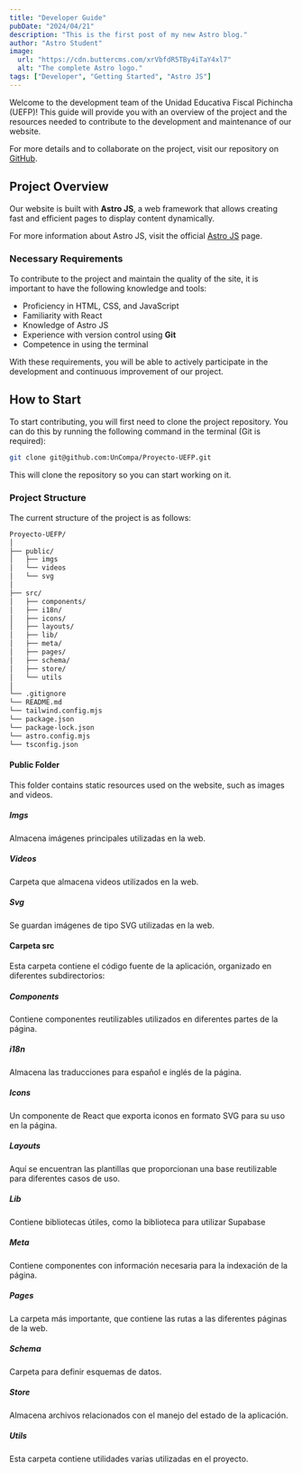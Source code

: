 ```yaml
---
title: "Developer Guide"
pubDate: "2024/04/21"
description: "This is the first post of my new Astro blog."
author: "Astro Student"
image:
  url: "https://cdn.buttercms.com/xrVbfdR5TBy4iTaY4xl7"
  alt: "The complete Astro logo."
tags: ["Developer", "Getting Started", "Astro JS"]
---
```



Welcome to the development team of the Unidad Educativa Fiscal Pichincha (UEFP)! This guide will provide you with an overview of the project and the resources needed to contribute to the development and maintenance of our website.

For more details and to collaborate on the project, visit our repository on [GitHub](https://github.com/UnCompa/Proyecto-UEFP).

## Project Overview

Our website is built with **Astro JS**, a web framework that allows creating fast and efficient pages to display content dynamically.

For more information about Astro JS, visit the official [Astro JS](https://astro.build/) page.

### Necessary Requirements

To contribute to the project and maintain the quality of the site, it is important to have the following knowledge and tools:

- Proficiency in HTML, CSS, and JavaScript
- Familiarity with React
- Knowledge of Astro JS
- Experience with version control using **Git**
- Competence in using the terminal

With these requirements, you will be able to actively participate in the development and continuous improvement of our project.

## How to Start

To start contributing, you will first need to clone the project repository. You can do this by running the following command in the terminal (Git is required):

```bash
git clone git@github.com:UnCompa/Proyecto-UEFP.git
```
This will clone the repository so you can start working on it.

### Project Structure

The current structure of the project is as follows:

```txt
Proyecto-UEFP/
│
├── public/
│   ├── imgs
│   └── videos
│   └── svg
│
├── src/
│   ├── components/
│   ├── i18n/
│   ├── icons/
│   ├── layouts/
│   ├── lib/
│   ├── meta/
│   ├── pages/
│   ├── schema/
│   ├── store/
│   └── utils
│
└── .gitignore
└── README.md
└── tailwind.config.mjs
└── package.json
└── package-lock.json
└── astro.config.mjs
└── tsconfig.json
```

#### Public Folder

This folder contains static resources used on the website, such as images and videos.

##### Imgs

Almacena imágenes principales utilizadas en la web.

##### Videos

Carpeta que almacena videos utilizados en la web.

##### Svg

Se guardan imágenes de tipo SVG utilizadas en la web.

#### Carpeta src

Esta carpeta contiene el código fuente de la aplicación, organizado en diferentes subdirectorios:

##### Components

Contiene componentes reutilizables utilizados en diferentes partes de la página.

##### i18n

Almacena las traducciones para español e inglés de la página.

##### Icons

Un componente de React que exporta iconos en formato SVG para su uso en la página.

##### Layouts

Aquí se encuentran las plantillas que proporcionan una base reutilizable para diferentes casos de uso.

##### Lib

Contiene bibliotecas útiles, como la biblioteca para utilizar Supabase

##### Meta

Contiene componentes con información necesaria para la indexación de la página.

##### Pages

La carpeta más importante, que contiene las rutas a las diferentes páginas de la web.

##### Schema

Carpeta para definir esquemas de datos.

##### Store

Almacena archivos relacionados con el manejo del estado de la aplicación.

##### Utils

Esta carpeta contiene utilidades varias utilizadas en el proyecto.

<LinksContainer>
  <LinkCard />
  <LinkCard />
</LinksContainer>
